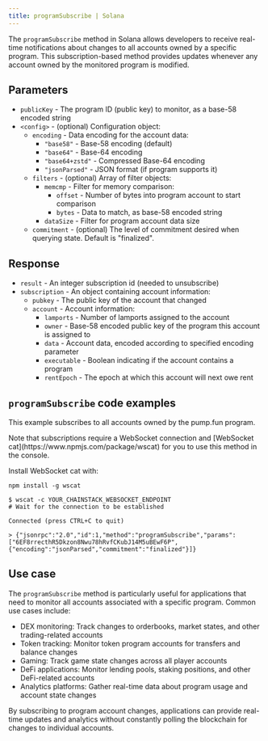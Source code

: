 ---
title: programSubscribe | Solana
---

The `programSubscribe` method in Solana allows developers to receive real-time notifications about changes to all accounts owned by a specific program. This subscription-based method provides updates whenever any account owned by the monitored program is modified.

## Parameters

* `publicKey` - The program ID (public key) to monitor, as a base-58 encoded string
* `<config>` - (optional) Configuration object:
  + `encoding` - Data encoding for the account data:
    - `"base58"` - Base-58 encoding (default)
    - `"base64"` - Base-64 encoding
    - `"base64+zstd"` - Compressed Base-64 encoding
    - `"jsonParsed"` - JSON format (if program supports it)
  + `filters` - (optional) Array of filter objects:
    - `memcmp` - Filter for memory comparison:
      * `offset` - Number of bytes into program account to start comparison
      * `bytes` - Data to match, as base-58 encoded string
    - `dataSize` - Filter for program account data size
  + `commitment` - (optional) The level of commitment desired when querying state. Default is "finalized".

## Response

* `result` - An integer subscription id (needed to unsubscribe)
* `subscription` - An object containing account information:
  + `pubkey` - The public key of the account that changed
  + `account` - Account information:
    - `lamports` - Number of lamports assigned to the account
    - `owner` - Base-58 encoded public key of the program this account is assigned to
    - `data` - Account data, encoded according to specified encoding parameter
    - `executable` - Boolean indicating if the account contains a program
    - `rentEpoch` - The epoch at which this account will next owe rent

## `programSubscribe` code examples

This example subscribes to all accounts owned by the pump.fun program.

<Note>
Note that subscriptions require a WebSocket connection and [WebSocket cat](https://www.npmjs.com/package/wscat) for you to use this method in the console.

Install WebSocket cat with:

`npm install -g wscat`
</Note>

  
```shell wscat
$ wscat -c YOUR_CHAINSTACK_WEBSOCKET_ENDPOINT
# Wait for the connection to be established

Connected (press CTRL+C to quit)

> {"jsonrpc":"2.0","id":1,"method":"programSubscribe","params":["6EF8rrecthR5Dkzon8Nwu78hRvfCKubJ14M5uBEwF6P",{"encoding":"jsonParsed","commitment":"finalized"}]}
```


## Use case

The `programSubscribe` method is particularly useful for applications that need to monitor all accounts associated with a specific program. Common use cases include:

* DEX monitoring: Track changes to orderbooks, market states, and other trading-related accounts
* Token tracking: Monitor token program accounts for transfers and balance changes
* Gaming: Track game state changes across all player accounts
* DeFi applications: Monitor lending pools, staking positions, and other DeFi-related accounts
* Analytics platforms: Gather real-time data about program usage and account state changes

By subscribing to program account changes, applications can provide real-time updates and analytics without constantly polling the blockchain for changes to individual accounts.